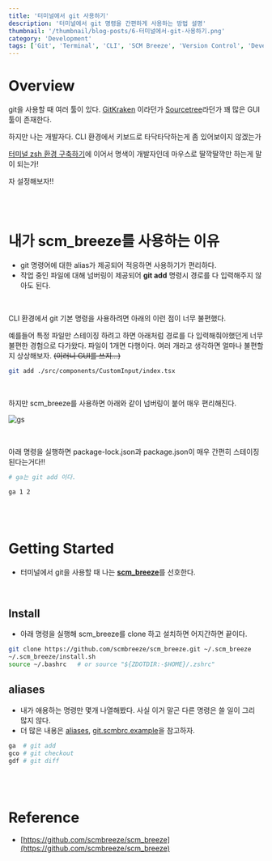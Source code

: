 ```yaml
---
title: '터미널에서 git 사용하기'
description: '터미널에서 git 명령을 간편하게 사용하는 방법 설명'
thumbnail: '/thumbnail/blog-posts/6-터미널에서-git-사용하기.png'
category: 'Development'
tags: ['Git', 'Terminal', 'CLI', 'SCM Breeze', 'Version Control', 'Development Tools', 'Command Line', 'Git Aliases']
---
```


# Overview

git을 사용할 때 여러 툴이 있다. [GitKraken](https://www.gitkraken.com/lp/e3?utm_feeditemid=&utm_device=c&utm_term=git%20tools&utm_campaign=GK+Git+GUI+-+Search+(EN)&utm_source=google&utm_medium=ppc&hsa_acc=1130375851&hsa_cam=21413139489&hsa_grp=169682404451&hsa_ad=704065275057&hsa_src=g&hsa_tgt=kwd-13217984237&hsa_kw=git%20tools&hsa_mt=b&hsa_net=adwords&hsa_ver=3&gad_source=1&gclid=CjwKCAjw3P-2BhAEEiwA3yPhwGDc_cChqrED9wkNxY3cd_kvTOv5QHDs2REcZj9JH6qza4NC6PSxnRoC4M8QAvD_BwE)
이라던가 [Sourcetree](https://www.sourcetreeapp.com/)라던가 꽤 많은 GUI 툴이 존재한다.

하지만 나는 개발자다. CLI 환경에서 키보드로 타닥타닥하는게 좀 있어보이지 않겠는가

[터미널 zsh 환경 구축하기](./5-터미널-zsh-환경-구축하기)에 이어서 명색이 개발자인데 마우스로 딸깍딸깍만 하는게 말이 되는가!

자 설정해보자!!

<br />
<br />

# 내가 scm_breeze를 사용하는 이유

* git 명령어에 대한 alias가 제공되어 적응하면 사용하기가 편리하다.
* 작업 중인 파일에 대해 넘버링이 제공되어 **git add** 명령시 경로를 다 입력해주지 않아도 된다.

<br />

CLI 환경에서 git 기본 명령을 사용하려면 아래의 이런 점이 너무 불편했다.

예를들어 특정 파일만 스테이징 하려고 하면 아래처럼 경로를 다 입력해줘야했던게 너무 불편한 경험으로 다가왔다. 파일이 1개면 다행이다. 여러 개라고 생각하면 얼마나 불편할지 상상해보자. <del>(이러니 GUI를 쓰지...)</del>

```bash
git add ./src/components/CustomInput/index.tsx
```

<br />

하지만 scm_breeze를 사용하면 아래와 같이 넘버링이 붙어 매우 편리해진다.

![gs](/images/blog-posts/6-터미널에서-git-사용하기/gs.png)

<br />

아래 명령을 실행하면 package-lock.json과 package.json이 매우 간편히 스테이징된다는거다!!

```bash
# ga는 git add 이다.

ga 1 2
```

<br />
<br />

# Getting Started

* 터미널에서 git을 사용할 때 나는 [**scm_breeze**](https://github.com/scmbreeze/scm_breeze)를 선호한다.

<br />

## Install

* 아래 명령을 실행해 scm_breeze를 clone 하고 설치하면 어지간하면 끝이다.

```bash
git clone https://github.com/scmbreeze/scm_breeze.git ~/.scm_breeze
~/.scm_breeze/install.sh
source ~/.bashrc   # or source "${ZDOTDIR:-$HOME}/.zshrc"
```

## aliases

* 내가 애용하는 명령만 몇개 나열해봤다. 사실 이거 말곤 다른 명령은 쓸 일이 그리 많지 않다.
* 더 많은 내용은 [aliases](https://github.com/scmbreeze/scm_breeze/blob/master/lib/git/aliases.sh), [git.scmbrc.example](https://github.com/scmbreeze/scm_breeze/blob/master/git.scmbrc.example)을 참고하자.

```bash
ga  # git add
gco # git checkout
gdf # git diff
```

<br />
<br />

# Reference

* [https://github.com/scmbreeze/scm_breeze](https://github.com/scmbreeze/scm_breeze)
